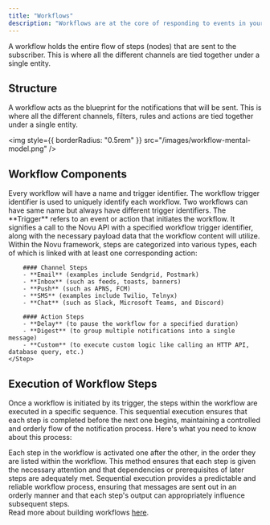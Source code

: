 ```yaml
---
title: "Workflows"
description: "Workflows are at the core of responding to events in your system with notifications. Novu Framework enables you to declare type-safe, validated, and version-controlled Workflows with code."
---
```


A workflow holds the entire flow of steps (nodes) that are sent to the subscriber. This is where all the different channels are tied together under a single entity.

## Structure

A workflow acts as the blueprint for the notifications that will be sent. This is where all the different channels, filters, rules and actions are tied together under a single entity.

<img
  style={{ borderRadius: "0.5rem" }}
  src="/images/workflow-mental-model.png"
/>

## Workflow Components

<Steps>
    <Step title="Name and Identifier">
        Every workflow will have a name and trigger identifier. The workflow trigger identifier is used to uniquely identify each workflow. Two workflows can have same name but always have different trigger identifiers.
    </Step>
    <Step title="Trigger">
        The **Trigger** refers to an event or action that initiates the workflow. It signifies a call to the Novu API with a specified workflow trigger identifier, along with the necessary payload data that the workflow content will utilize.
    </Step>
    <Step title="Steps">
        Within the Novu framework, steps are categorized into various types, each of which is linked with at least one corresponding action:

        #### Channel Steps
        - **Email** (examples include Sendgrid, Postmark)
        - **Inbox** (such as feeds, toasts, banners)
        - **Push** (such as APNS, FCM)
        - **SMS** (examples include Twilio, Telnyx)
        - **Chat** (such as Slack, Microsoft Teams, and Discord)

        #### Action Steps
        - **Delay** (to pause the workflow for a specified duration)
        - **Digest** (to group multiple notifications into a single message)
        - **Custom** (to execute custom logic like calling an HTTP API, database query, etc.)
    </Step>

</Steps>

## Execution of Workflow Steps

Once a workflow is initiated by its trigger, the steps within the workflow are executed in a specific sequence. This sequential execution ensures that each step is completed before the next one begins, maintaining a controlled and orderly flow of the notification process. Here's what you need to know about this process:

Each step in the workflow is activated one after the other, in the order they are listed within the workflow. This method ensures that each step is given the necessary attention and that dependencies or prerequisites of later steps are adequately met.
Sequential execution provides a predictable and reliable workflow process, ensuring that messages are sent out in an orderly manner and that each step's output can appropriately influence subsequent steps.
<br />
Read more about building workflows [here](/workflow/introduction).